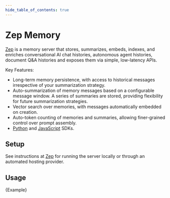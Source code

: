 ```yaml
---
hide_table_of_contents: true
---
```


# Zep Memory

[Zep](https://github.com/getzep/zep) is a memory server that stores, summarizes, embeds, indexes, and enriches conversational AI chat histories, autonomous agent histories, document Q&A histories and exposes them via simple, low-latency APIs.

Key Features:

- Long-term memory persistence, with access to historical messages irrespective of your summarization strategy.
- Auto-summarization of memory messages based on a configurable message window. A series of summaries are stored, providing flexibility for future summarization strategies.
- Vector search over memories, with messages automatically embedded on creation.
- Auto-token counting of memories and summaries, allowing finer-grained control over prompt assembly.
- [Python](https://github.com/getzep/zep-python) and [JavaScript](https://github.com/getzep/zep-js) SDKs.

## Setup

See instructions at [Zep](https://github.com/getzep/zep) for running the server locally or through an automated hosting provider.

## Usage


<CodeBlock language="typescript">{Example}</CodeBlock>

